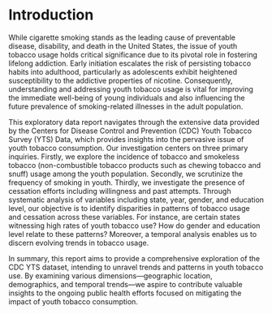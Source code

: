 # Introduction

While cigarette smoking stands as the leading cause of preventable disease, disability, and death in the United States, the issue of youth tobacco usage holds critical significance due to its pivotal role in fostering lifelong addiction. Early initiation escalates the risk of persisting tobacco habits into adulthood, particularly as adolescents exhibit heightened susceptibility to the addictive properties of nicotine. Consequently, understanding and addressing youth tobacco usage is vital for improving the immediate well-being of young individuals and also influencing the future prevalence of smoking-related illnesses in the adult population.

This exploratory data report navigates through the extensive data provided by the Centers for Disease Control and Prevention (CDC) Youth Tobacco Survey (YTS) Data, which provides insights into the pervasive issue of youth tobacco consumption. Our investigation centers on three primary inquiries. Firstly, we explore the incidence of tobacco and smokeless tobacco (non-combustible tobacco products such as chewing tobacco and snuff) usage among the youth population. Secondly, we scrutinize the frequency of smoking in youth. Thirdly, we investigate the presence of cessation efforts including willingness and past attempts. Through systematic analysis of variables including state, year, gender, and education level, our objective is to identify disparities in patterns of tobacco usage and cessation across these variables. For instance, are certain states witnessing high rates of youth tobacco use? How do gender and education level relate to these patterns? Moreover, a temporal analysis enables us to discern evolving trends in tobacco usage.

In summary, this report aims to provide a comprehensive exploration of the CDC YTS dataset, intending to unravel trends and patterns in youth tobacco use. By examining various dimensions—geographic location, demographics, and temporal trends—we aspire to contribute valuable insights to the ongoing public health efforts focused on mitigating the impact of youth tobacco consumption.
